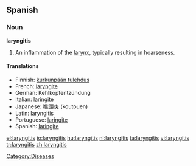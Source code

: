 ==Spanish==
===Noun===
'''laryngitis'''

#An inflammation of the [[larynx]], typically resulting in hoarseness.

====Translations====
*Finnish: [[kurkunpään tulehdus]]
*French: [[laryngite]]
*German: Kehlkopfentzündung
*Italian: [[laringite]]
*Japanese: [[喉頭炎]] (koutouen)
*Latin: laryngitis
*Portuguese: [[laringite]]
*Spanish: [[laringite]]

[[Category:Diseases]]

[[el:laryngitis]]
[[io:laryngitis]]
[[hu:laryngitis]]
[[nl:laryngitis]]
[[ta:laryngitis]]
[[vi:laryngitis]]
[[tr:laryngitis]]
[[zh:laryngitis]]